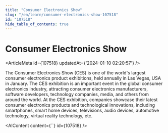 ```yaml
---
title: "Consumer Electronics Show"
slug: "/en/learn/consumer-electronics-show-107518"
id: "107518"
hide_table_of_contents: true
---
```



# Consumer Electronics Show

<ArticleMeta id={107518} updatedAt={'2024-01-10 02:20:57'} />
<div className='border-solid border-b border-t-0 my-4 border-[var(--ifm-color-gray-300)]' />

The Consumer Electronics Show (CES) is one of the world's largest consumer electronics product exhibitions, held annually in Las Vegas, USA in January. The CES exhibition is an important event in the global consumer electronics industry, attracting consumer electronics manufacturers, software developers, technology companies, media, and others from around the world. At the CES exhibition, companies showcase their latest consumer electronics products and technological innovations, including smartphones, smart home devices, televisions, audio devices, automotive technology, virtual reality technology, etc.

<AIContent content={``} id={107518} />
